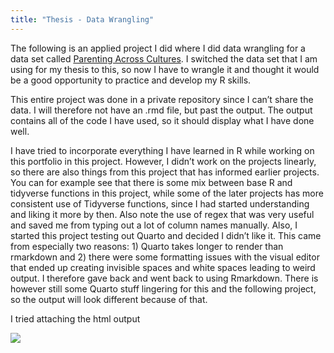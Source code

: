 ```yaml
---
title: "Thesis - Data Wrangling"
---
```


The following is an applied project I did where I did data wrangling for a data set called [Parenting Across Cultures](https://parentingacrosscultures.org/). I switched the data set that I am using for my thesis to this, so now I have to wrangle it and thought it would be a good opportunity to practice and develop my R skills.

This entire project was done in a private repository since I can't share the data. I will therefore not have an .rmd file, but past the output. The output contains all of the code I have used, so it should display what I have done well.

I have tried to incorporate everything I have learned in R while working on this portfolio in this project. However, I didn't work on the projects linearly, so there are also things from this project that has informed earlier projects. You can for example see that there is some mix between base R and tidyverse functions in this project, while some of the later projects has more consistent use of Tidyverse functions, since I had started understanding and liking it more by then. Also note the use of regex that was very useful and saved me from typing out a lot of column names manually. Also, I started this project testing out Quarto and decided I didn't like it. This came from especially two reasons: 1) Quarto takes longer to render than rmarkdown and 2) there were some formatting issues with the visual editor that ended up creating invisible spaces and white spaces leading to weird output. I therefore gave back and went back to using Rmarkdown. There is however still some Quarto stuff lingering for this and the following project, so the output will look different because of that.

I tried attaching the html output 

![](p07_pics\Data_Wrangling_rmd_Page_01.jpg)